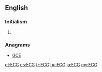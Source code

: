 ==English==

===Initialism===
{{en-initialism}}

# {{cardiology}} {{initialism of|electrocardiogram}}

===Anagrams===
* [[GCE#English|GCE]]

[[et:ECG]]
[[es:ECG]]
[[fr:ECG]]
[[hu:ECG]]
[[ja:ECG]]
[[my:ECG]]
